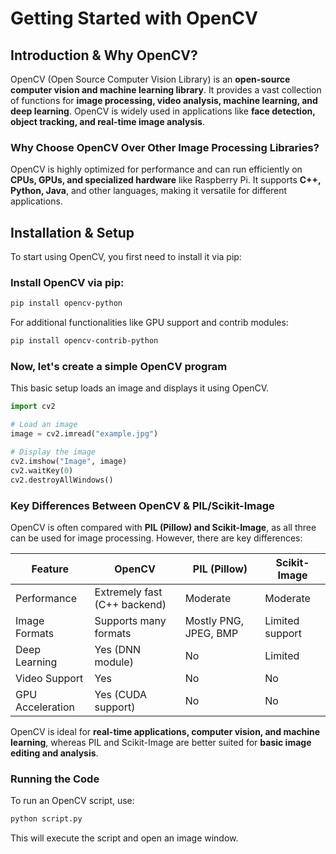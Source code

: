 # Getting Started with OpenCV

## Introduction & Why OpenCV?

OpenCV (Open Source Computer Vision Library) is an **open-source computer vision and machine learning library**. It provides a vast collection of functions for **image processing, video analysis, machine learning, and deep learning**. OpenCV is widely used in applications like **face detection, object tracking, and real-time image analysis**.

### Why Choose OpenCV Over Other Image Processing Libraries?

OpenCV is highly optimized for performance and can run efficiently on **CPUs, GPUs, and specialized hardware** like Raspberry Pi. It supports **C++, Python, Java**, and other languages, making it versatile for different applications.

## Installation & Setup

To start using OpenCV, you first need to install it via pip:

### Install OpenCV via pip:

```sh
pip install opencv-python
```

For additional functionalities like GPU support and contrib modules:

```sh
pip install opencv-contrib-python
```

### Now, let's create a simple OpenCV program

This basic setup loads an image and displays it using OpenCV.

```python
import cv2

# Load an image
image = cv2.imread("example.jpg")

# Display the image
cv2.imshow("Image", image)
cv2.waitKey(0)
cv2.destroyAllWindows()
```

### Key Differences Between OpenCV & PIL/Scikit-Image

OpenCV is often compared with **PIL (Pillow) and Scikit-Image**, as all three can be used for image processing. However, there are key differences:

| Feature          | OpenCV                       | PIL (Pillow)          | Scikit-Image    |
| ---------------- | ---------------------------- | --------------------- | --------------- |
| Performance      | Extremely fast (C++ backend) | Moderate              | Moderate        |
| Image Formats    | Supports many formats        | Mostly PNG, JPEG, BMP | Limited support |
| Deep Learning    | Yes (DNN module)             | No                    | Limited         |
| Video Support    | Yes                          | No                    | No              |
| GPU Acceleration | Yes (CUDA support)           | No                    | No              |

OpenCV is ideal for **real-time applications, computer vision, and machine learning**, whereas PIL and Scikit-Image are better suited for **basic image editing and analysis**.

### Running the Code

To run an OpenCV script, use:

```sh
python script.py
```

This will execute the script and open an image window.
